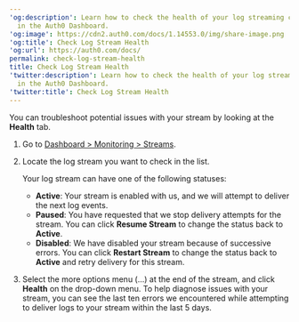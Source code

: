 ---
'og:description': Learn how to check the health of your log streaming configurations
  in the Auth0 Dashboard.
'og:image': https://cdn2.auth0.com/docs/1.14553.0/img/share-image.png
'og:title': Check Log Stream Health
'og:url': https://auth0.com/docs/
permalink: check-log-stream-health
title: Check Log Stream Health
'twitter:description': Learn how to check the health of your log streaming configurations
  in the Auth0 Dashboard.
'twitter:title': Check Log Stream Health
---
You can troubleshoot potential issues with your stream by looking at the **Health** tab.

1. Go to [Dashboard > Monitoring > Streams](https://manage.auth0.com/#/log-streams).
2. Locate the log stream you want to check in the list.

   Your log stream can have one of the following statuses:

   * **Active**: Your stream is enabled with us, and we will attempt to deliver the next log events.
   * **Paused**: You have requested that we stop delivery attempts for the stream. You can click **Resume Stream** to change the status back to **Active**.
   * **Disabled**: We have disabled your stream because of successive errors. You can click **Restart Stream** to change the status back to **Active** and retry delivery for this stream.
3. Select the more options menu (...) at the end of the stream, and click **Health** on the drop-down menu. To help diagnose issues with your stream, you can see the last ten errors we encountered while attempting to deliver logs to your stream within the last 5 days.